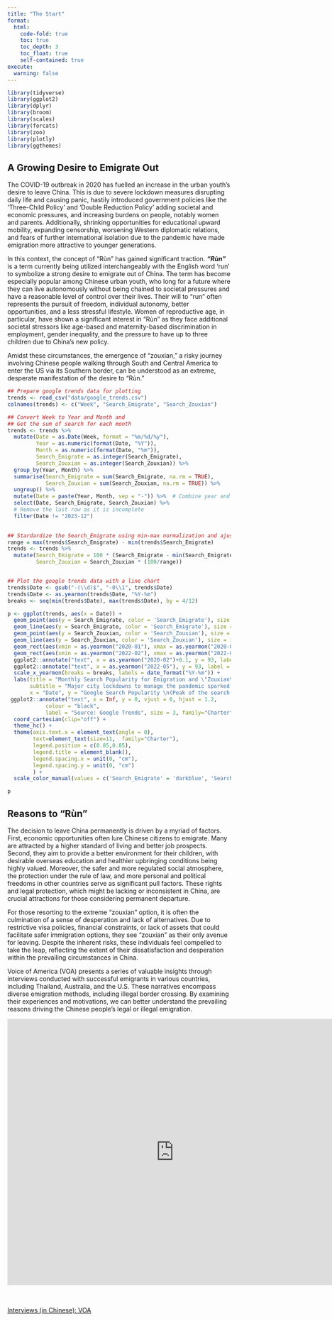 ```yaml
---
title: "The Start"
format:
  html:
    code-fold: true
    toc: true
    toc_depth: 3
    toc_float: true
    self-contained: true
execute: 
  warning: false
---
```


```r
library(tidyverse)
library(ggplot2)
library(dplyr)
library(broom)
library(scales)
library(forcats)
library(zoo) 
library(plotly)
library(ggthemes)
```

## A Growing Desire to Emigrate Out

The COVID-19 outbreak in 2020 has fuelled an increase in the urban youth's desire to leave China. This is due to severe lockdown measures disrupting daily life and causing panic, hastily introduced government policies like the 'Three-Child Policy' and 'Double Reduction Policy' adding societal and economic pressures, and increasing burdens on people, notably women and parents. Additionally, shrinking opportunities for educational upward mobility, expanding censorship, worsening Western diplomatic relations, and fears of further international isolation due to the pandemic have made emigration more attractive to younger generations.

In this context, the concept of “Rùn” has gained significant traction. ***"Rùn"*** is a term currently being utilized interchangeably with the English word 'run' to symbolize a strong desire to emigrate out of China. The term has become especially popular among Chinese urban youth, who long for a future where they can live autonomously without being chained to societal pressures and have a reasonable level of control over their lives. Their will to “run” often represents the pursuit of freedom, individual autonomy, better opportunities, and a less stressful lifestyle. Women of reproductive age, in particular, have shown a significant interest in “Rùn” as they face additional societal stressors like age-based and maternity-based discrimination in employment, gender inequality, and the pressure to have up to three children due to China's new policy. 

Amidst these circumstances, the emergence of “zouxian,” a risky journey involving Chinese people walking through South and Central America to enter the US via its Southern border, can be understood as an extreme, desperate manifestation of the desire to "Rùn."

```r
## Prepare google trends data for plotting
trends <- read_csv("data/google_trends.csv")
colnames(trends) <- c("Week", "Search_Emigrate", "Search_Zouxian")

## Convert Week to Year and Month and
## Get the sum of search for each month
trends <- trends %>% 
  mutate(Date = as.Date(Week, format = "%m/%d/%y"),
         Year = as.numeric(format(Date, "%Y")),
         Month = as.numeric(format(Date, "%m")),
         Search_Emigrate = as.integer(Search_Emigrate),
         Search_Zouxian = as.integer(Search_Zouxian)) %>% 
  group_by(Year, Month) %>%
  summarise(Search_Emigrate = sum(Search_Emigrate, na.rm = TRUE),
            Search_Zouxian = sum(Search_Zouxian, na.rm = TRUE)) %>%
  ungroup() %>% 
  mutate(Date = paste(Year, Month, sep = "-")) %>%  # Combine year and month to Date
  select(Date, Search_Emigrate, Search_Zouxian) %>% 
  # Remove the last row as it is incomplete
  filter(Date != "2023-12")
  

## Stardardize the Search_Emigrate using min-max normalization and ajust the scale scale for Search_Zouxian accordingly
range = max(trends$Search_Emigrate) - min(trends$Search_Emigrate)
trends <- trends %>% 
  mutate(Search_Emigrate = 100 * (Search_Emigrate - min(Search_Emigrate)) / range,
         Search_Zouxian = Search_Zouxian * (100/range))


## Plot the google trends data with a line chart
trends$Date <- gsub("-(\\d)$", "-0\\1", trends$Date)
trends$Date <- as.yearmon(trends$Date, "%Y-%m")
breaks <- seq(min(trends$Date), max(trends$Date), by = 4/12)

p <- ggplot(trends, aes(x = Date)) +
  geom_point(aes(y = Search_Emigrate, color = 'Search_Emigrate'), size = 1.5 ) +
  geom_line(aes(y = Search_Emigrate, color = 'Search_Emigrate'), size = 1) +
  geom_point(aes(y = Search_Zouxian, color = 'Search_Zouxian'), size = 1.5 ) +
  geom_line(aes(y = Search_Zouxian, color = 'Search_Zouxian'), size = 1) +
  geom_rect(aes(xmin = as.yearmon("2020-01"), xmax = as.yearmon("2020-04"), ymin = -Inf, ymax = Inf), fill = "lightgrey", alpha = 0.01) +
  geom_rect(aes(xmin = as.yearmon("2022-02"), xmax = as.yearmon("2022-08"), ymin = -Inf, ymax = Inf), fill = "lightgrey", alpha = 0.01) +
  ggplot2::annotate("text", x = as.yearmon("2020-02")+0.1, y = 93, label = "Wuhan \nLockdown", color = "black",size = 3, family="Charter") +
  ggplot2::annotate("text", x = as.yearmon("2022-05"), y = 93, label = "Shanghai \nLockdown", color = "black", size = 3, family="Charter") +
  scale_x_yearmon(breaks = breaks, labels = date_format("%Y-%m")) +
  labs(title = "Monthly Search Popularity for Emigration and \"Zouxian\" 2020-2023",
       subtitle = "Major city lockdowns to manage the pandemic sparked a surge in online searches.",
       x = "Date", y = "Google Search Popularity \n(Peak of the search for \"emigrate\"=100)") +
 ggplot2::annotate("text", x = Inf, y = 0, vjust = 6, hjust = 1.2,
            colour = "black",
            label = "Source: Google Trends", size = 3, family="Charter") +
  coord_cartesian(clip="off") +
  theme_hc() +
  theme(axis.text.x = element_text(angle = 0),
        text=element_text(size=11,  family="Charter"), 
        legend.position = c(0.85,0.85),
        legend.title = element_blank(),
        legend.spacing.x = unit(0, "cm"),
        legend.spacing.y = unit(0, "cm") 
        ) +        
  scale_color_manual(values = c('Search_Emigrate' = 'darkblue', 'Search_Zouxian' = 'darkorange'))

p

```
## Reasons to "Rùn" 

The decision to leave China permanently is driven by a myriad of factors. First, economic opportunities often lure Chinese citizens to emigrate. Many are attracted by a higher standard of living and better job prospects. Second, they aim to provide a better environment for their children, with desirable overseas education and healthier upbringing conditions being highly valued. Moreover, the safer and more regulated social atmosphere, the protection under the rule of law, and more personal and political freedoms in other countries serve as significant pull factors. These rights and legal protection, which might be lacking or inconsistent in China, are crucial attractions for those considering permanent departure.

For those resorting to the extreme "zouxian" option, it is often the culmination of a sense of desperation and lack of alternatives. Due to restrictive visa policies, financial constraints, or lack of assets that could facilitate safer immigration options, they see "zouxian" as their only avenue for leaving. Despite the inherent risks, these individuals feel compelled to take the leap, reflecting the extent of their dissatisfaction and desperation within the prevailing circumstances in China.

Voice of America (VOA) presents a series of valuable insights through interviews conducted with successful emigrants in various countries, including Thailand, Australia, and the U.S. These narratives encompass diverse emigration methods, including illegal border crossing. By examining their experiences and motivations, we can better understand the prevailing reasons driving the Chinese people's legal or illegal emigration.


```{=html}
<iframe src="https://zj117.shinyapps.io/voa_topics" style="border: none; width: 750px; height: 600px"></iframe>

```

<br></br>
[Interviews (in Chinese): VOA](https://projects.voanews.com/china/runners-without-borders/){target="_blank"}